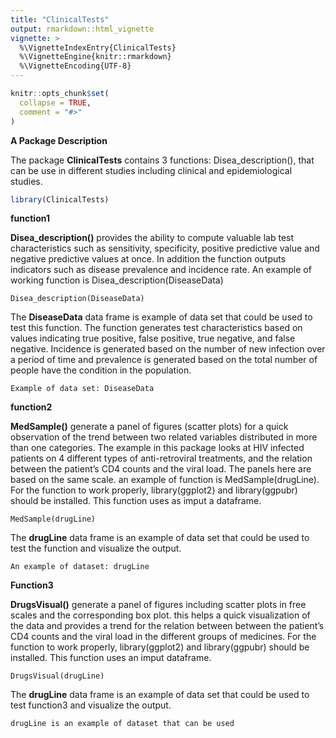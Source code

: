 ```yaml
---
title: "ClinicalTests"
output: rmarkdown::html_vignette
vignette: >
  %\VignetteIndexEntry{ClinicalTests}
  %\VignetteEngine{knitr::rmarkdown}
  %\VignetteEncoding{UTF-8}
---
```


```r
knitr::opts_chunk$set(
  collapse = TRUE,
  comment = "#>"
)
```
**A Package Description**

The package **ClinicalTests** contains 3 functions: Disea_description(), that can be use in different studies including clinical and epidemiological studies.

```r
library(ClinicalTests)
```
**function1** 

**Disea_description()** provides the ability to compute valuable lab test characteristics such as sensitivity, specificity, positive predictive value and negative predictive values at once. In addition the function outputs indicators such as disease prevalence and incidence rate. An example of working function is Disea_description(DiseaseData)

```First
Disea_description(DiseaseData) 
```
The **DiseaseData** data frame is example of data set that could be used to test this function. The function generates test characteristics based on values indicating true positive, false positive, true
negative, and false negative. Incidence is generated based on the number of new infection over a period of time and prevalence is generated based on the total number of people have the condition in the population. 

```Example
Example of data set: DiseaseData
```

**function2**

**MedSample()** generate a panel of figures (scatter plots) for a quick observation of the trend between two related variables distributed in more than one categories. The example in this package looks at HIV infected patients on 4 different types of anti-retroviral treatments, and the relation between the patient's CD4 counts and the viral load. The panels here are based on the same scale. an example of function is MedSample(drugLine). For the function to work properly, library(ggplot2) and library(ggpubr) should be installed. This function uses as imput a dataframe.
```Second
MedSample(drugLine)
```

The **drugLine** data frame is an example of data set that could be used to test the function and visualize the output.

```dataset
An example of dataset: drugLine
```


**Function3**

**DrugsVisual()** generate a panel of figures including scatter plots in free scales and the corresponding box plot. this helps a quick visualization of the data and provides a trend for the relation between between the patient's CD4 counts and the viral load in the different groups of medicines. For the function to work properly, library(ggplot2) and library(ggpubr) should be installed. This function uses an imput dataframe. 
```function3
DrugsVisual(drugLine)
```

The **drugLine** data frame is an example of data set that could be used to test function3 and visualize the output.
```data
drugLine is an example of dataset that can be used 
```
